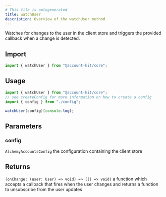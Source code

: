 ```yaml
---
# This file is autogenerated
title: watchUser
description: Overview of the watchUser method
---
```


Watches for changes to the user in the client store and triggers the provided callback when a change is detected.

## Import

```ts
import { watchUser } from "@account-kit/core";
```

## Usage

```ts
import { watchUser } from "@account-kit/core";
// see createConfig for more information on how to create a config
import { config } from "./config";

watchUser(config)(console.log);
```

## Parameters

### config

`AlchemyAccountsConfig`
the configuration containing the client store

## Returns

`(onChange: (user: User) => void) => (() => void)`
a function which accepts a callback that fires when the user changes and returns a function to unsubscribe from the user updates

